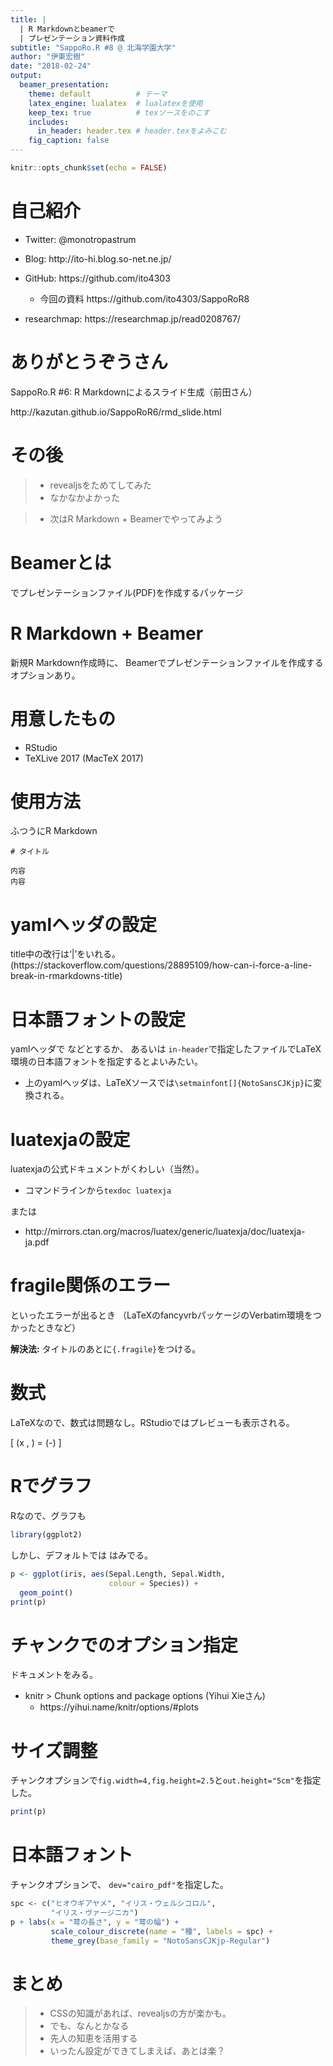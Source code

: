 ```yaml
---
title: |
  | R Markdownとbeamerで
  | プレゼンテーション資料作成
subtitle: "SappoRo.R #8 @ 北海学園大学"
author: "伊東宏樹"
date: "2018-02-24"
output:
  beamer_presentation:
    theme: default          # テーマ
    latex_engine: lualatex  # lualatexを使用
    keep_tex: true          # texソースをのこす
    includes:
      in_header: header.tex # header.texをよみこむ
    fig_caption: false
---
```


```r
knitr::opts_chunk$set(echo = FALSE)
```

# 自己紹介

- Twitter: @monotropastrum

- Blog: http://ito-hi.blog.so-net.ne.jp/

- GitHub: https://github.com/ito4303
    - \small 今回の資料 https://github.com/ito4303/SappoRoR8

- researchmap: https://researchmap.jp/read0208767/


# ありがとうぞうさん

\begin{center}
\includegraphics[width=6cm]{kazutan_SappoRoR6.png}
\end{center}

SappoRo.R #6: R Markdownによるスライド生成（前田さん）

http://kazutan.github.io/SappoRoR6/rmd_slide.html


# その後

>- \Large revealjsをためてしてみた
    - \Large なかなかよかった

>- \Large 次はR Markdown + Beamerでやってみよう

# Beamerとは

\Large \LaTeX でプレゼンテーションファイル(PDF)を作成するパッケージ


# R Markdown + Beamer

新規R Markdown作成時に、
Beamerでプレゼンテーションファイルを作成するオプションあり。

\begin{center}
\includegraphics[width=9cm]{NewRmd.png}
\end{center}

<!--
# なぜR Markdown

- \Large RStudioで完結
- \Large 作業を自動化
- \Large コピー&ペーストを撲滅
-->


# 用意したもの

- \Large RStudio
- \Large TeXLive 2017 (MacTeX 2017)

# 使用方法{.fragile}

ふつうにR Markdown

```
# タイトル

内容
内容

```


# yamlヘッダの設定{.fragile}

\begin{lstlisting}[basicstyle={\footnotesize\ttfamily}]
title: |
  | R Markdownとbeamerで
  | プレゼンテーション資料作成
subtitle: "SappoRo.R #8 @ 北海学園大学"
author: "伊東宏樹"
date: "2018-02-24"
output:
  beamer_presentation:
    theme: default          # テーマ
    latex_engine: lualatex  # lualatexを使用
    keep_tex: true          # texソースをのこす
    includes:
      in_header: header.tex # header.texをよみこむ
    fig_caption: false
\end{lstlisting}

title中の改行は‘|’をいれる。
\footnotesize (https://stackoverflow.com/questions/28895109/how-can-i-force-a-line-break-in-rmarkdowns-title)


# 日本語フォントの設定{.fragile}

yamlヘッダで
\begin{lstlisting}
mainfont: NotoSansCJKjp
\end{lstlisting}
などとするか、
あるいは
`in-header`で指定したファイルでLaTeX環境の日本語フォントを指定するとよいみたい。
\begin{lstlisting}[language=TeX]
\usepackage{luatexja-otf}
\usepackage[match,deluxe,expert,noto-otf]{luatexja-preset}
\renewcommand{\kanjifamilydefault}{\gtdefault}
\end{lstlisting}

- 上のyamlヘッダは、LaTeXソースでは`\setmainfont[]{NotoSansCJKjp}`に変換される。




# luatexjaの設定

luatexjaの公式ドキュメントがくわしい（当然）。

- コマンドラインから`texdoc luatexja`

または

- http://mirrors.ctan.org/macros/luatex/generic/luatexja/doc/luatexja-ja.pdf


# fragile関係のエラー{.fragile}

\begin{Verbatim}[frame=single]
! Illegal parameter number in definition of
\beamer@doifinframe.
\end{Verbatim}
といったエラーが出るとき
（LaTeXのfancyvrbパッケージのVerbatim環境をつかったときなど）

**解決法:** タイトルのあとに`{.fragile}`をつける。
\begin{lstlisting}
# タイトル{.fragile}

……

\end{lstlisting}


# 数式{.fragile}

LaTeXなので、数式は問題なし。RStudioではプレビューも表示される。

\begin{lstlisting}[language=TeX]
\[
\Pr(x \mid \mu, \sigma) =
  \frac{1}{\sqrt{2\pi}\sigma}
  \exp\left(-\frac{(x - \mu)^2}{2\sigma^2}\right)
\]
\end{lstlisting}

\[
\Pr(x \mid \mu, \sigma) =
  \frac{1}{\sqrt{2\pi}\sigma}
  \exp\left(-\frac{(x - \mu)^2}{2\sigma^2}\right)
\]


# Rでグラフ

Rなので、グラフも
```r
library(ggplot2)
```

しかし、デフォルトでは はみでる。
```r
p <- ggplot(iris, aes(Sepal.Length, Sepal.Width,
                      colour = Species)) +
  geom_point()
print(p)
```

# チャンクでのオプション指定

ドキュメントをみる。

- knitr > Chunk options and package options (Yihui Xieさん)
    - https://yihui.name/knitr/options/#plots

# サイズ調整

チャンクオプションで`fig.width=4,fig.height=2.5`と`out.height="5cm"`を指定した。
```r
print(p)
```


# 日本語フォント

チャンクオプションで、 `dev="cairo_pdf"`を指定した。
```r
spc <- c("ヒオウギアヤメ", "イリス・ウェルシコロル",
         "イリス・ヴァージニカ")
p + labs(x = "萼の長さ", y = "萼の幅") +
         scale_colour_discrete(name = "種", labels = spc) +
         theme_grey(base_family = "NotoSansCJKjp-Regular")
```

# まとめ
>- \Large CSSの知識があれば、revealjsの方が楽かも。
>- \Large でも、なんとかなる
>- \Large 先人の知恵を活用する
>- \Large いったん設定ができてしまえば、あとは楽？



